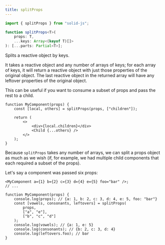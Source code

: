```yaml
---
title: splitProps
---
```


```ts
import { splitProps } from "solid-js";

function splitProps<T>(
	props: T,
	...keys: Array<(keyof T)[]>
): [...parts: Partial<T>];
```

Splits a reactive object by keys.

It takes a reactive object and any number of arrays of keys; for each array of keys, it will return a reactive object with just those properties of the original object. The last reactive object in the returned array will have any leftover properties of the original object.

This can be useful if you want to consume a subset of props and pass the rest to a child.

```tsx
function MyComponent(props) {
	const [local, others] = splitProps(props, ["children"]);

	return (
		<>
			<div>{local.children}</div>
			<Child {...others} />
		</>
	);
}
```

Because `splitProps` takes any number of arrays, we can split a props object as much as we wish (if, for example, we had multiple child components that each required a subset of the props).

Let's say a component was passed six props:

```tsx
<MyComponent a={1} b={2} c={3} d={4} e={5} foo="bar" />;
// ...

function MyComponent(props) {
	console.log(props); // {a: 1, b: 2, c: 3, d: 4, e: 5, foo: "bar"}
	const [vowels, consonants, leftovers] = splitProps(
		props,
		["a", "e"],
		["b", "c", "d"]
	);
	console.log(vowels); // {a: 1, e: 5}
	console.log(consonants); // {b: 2, c: 3, d: 4}
	console.log(leftovers.foo); // bar
}
```
